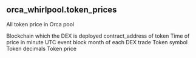 ## orca_whirlpool.token_prices 
All token price in Orca pool


<ParamField path="blockchain">
Blockchain which the DEX is deployed
</ParamField>
<ParamField path="contract_address">
contract_address of token
</ParamField>
<ParamField path="minute">
Time of price in minute
</ParamField>
<ParamField path="block_month">
UTC event block month of each DEX trade
</ParamField>
<ParamField path="symbol">
Token symbol
</ParamField>
<ParamField path="decimals">
Token decimals
</ParamField>
<ParamField path="price">
Token price
</ParamField>

